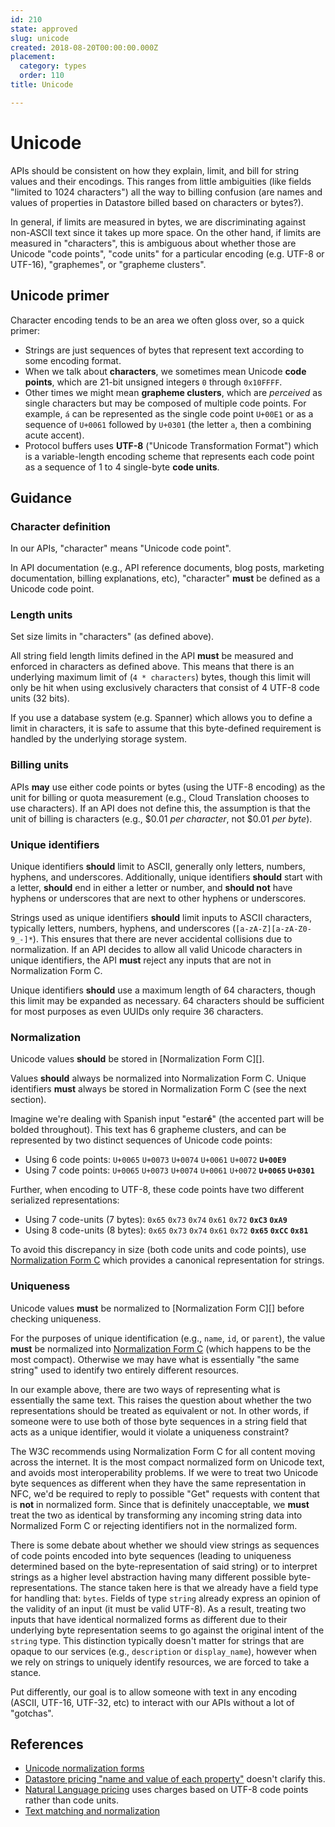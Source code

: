 ```yaml
---
id: 210
state: approved
slug: unicode
created: 2018-08-20T00:00:00.000Z
placement:
  category: types
  order: 110
title: Unicode

--- 
```


# Unicode

APIs should be consistent on how they explain, limit, and bill for string
values and their encodings. This ranges from little ambiguities (like fields
"limited to 1024 characters") all the way to billing confusion (are names and
values of properties in Datastore billed based on characters or bytes?).

In general, if limits are measured in bytes, we are discriminating against
non-ASCII text since it takes up more space. On the other hand, if limits are
measured in "characters", this is ambiguous about whether those are Unicode
"code points", "code units" for a particular encoding (e.g. UTF-8 or UTF-16),
"graphemes", or "grapheme clusters".

## Unicode primer

Character encoding tends to be an area we often gloss over, so a quick primer:

- Strings are just sequences of bytes that represent text according to some
  encoding format.
- When we talk about **characters**, we sometimes mean Unicode **code points**,
  which are 21-bit unsigned integers `0` through `0x10FFFF`.
- Other times we might mean **grapheme clusters**, which are _perceived_ as
  single characters but may be composed of multiple code points. For example,
  `á` can be represented as the single code point `U+00E1` or as a sequence of
  `U+0061` followed by `U+0301` (the letter `a`, then a combining acute
  accent).
- Protocol buffers uses **UTF-8** ("Unicode Transformation Format") which is a
  variable-length encoding scheme that represents each code point as a sequence
  of 1 to 4 single-byte **code units**.

## Guidance

### Character definition

<Aside type="tip" title="undefined">
  In our APIs, "character" means "Unicode code point".
</Aside>

In API documentation (e.g., API reference documents, blog posts, marketing
documentation, billing explanations, etc), "character" <b class="font-extrabold	text-red-700">must</b> be defined as a
Unicode code point.

### Length units

<Aside type="tip" title="undefined">
  Set size limits in "characters" (as defined above).
</Aside>

All string field length limits defined in the API <b class="font-extrabold	text-red-700">must</b> be measured and
enforced in characters as defined above. This means that there is an underlying
maximum limit of (`4 * characters`) bytes, though this limit will only be hit
when using exclusively characters that consist of 4 UTF-8 code units (32 bits).

If you use a database system (e.g. Spanner) which allows you to define a limit
in characters, it is safe to assume that this byte-defined requirement is
handled by the underlying storage system.

### Billing units

APIs <b class="font-extrabold text-green-700">may</b> use either code points or bytes (using the UTF-8 encoding) as the
unit for billing or quota measurement (e.g., Cloud Translation chooses to use
characters). If an API does not define this, the assumption is that the unit of
billing is characters (e.g., $0.01 _per character_, not $0.01 _per byte_).

### Unique identifiers

<Aside type="tip" title="undefined">
  Unique identifiers <b class="font-extrabold	text-yellow-700">should</b> limit to ASCII, generally only
  letters, numbers, hyphens, and underscores. Additionally, unique identifiers
  <b class="font-extrabold	text-yellow-700">should</b> start with a letter, <b class="font-extrabold	text-yellow-700">should</b> end in either a letter or number,
  and <b class="font-extrabold	text-yellow-700">should not</b> have hyphens or underscores that are next to other hyphens
  or underscores.
</Aside>

Strings used as unique identifiers <b class="font-extrabold	text-yellow-700">should</b> limit inputs to ASCII characters,
typically letters, numbers, hyphens, and underscores
(`[a-zA-Z][a-zA-Z0-9_-]*`). This ensures that there are never accidental
collisions due to normalization. If an API decides to allow all valid Unicode
characters in unique identifiers, the API <b class="font-extrabold	text-red-700">must</b> reject any inputs that are
not in Normalization Form C.

Unique identifiers <b class="font-extrabold	text-yellow-700">should</b> use a maximum length of 64 characters, though
this limit may be expanded as necessary. 64 characters should be sufficient for
most purposes as even UUIDs only require 36 characters.

### Normalization

<Aside type="tip" title="undefined">
  Unicode values <b class="font-extrabold	text-yellow-700">should</b> be stored in [Normalization Form C][].
</Aside>

Values <b class="font-extrabold	text-yellow-700">should</b> always be normalized into Normalization Form C. Unique
identifiers <b class="font-extrabold	text-red-700">must</b> always be stored in Normalization Form C (see the next
section).

Imagine we're dealing with Spanish input "estar<strong>é</strong>" (the
accented part will be bolded throughout). This text has 6 grapheme clusters,
and can be represented by two distinct sequences of Unicode code points:

- Using 6 code points: `U+0065` `U+0073` `U+0074` `U+0061` `U+0072`
  **`U+00E9`**
- Using 7 code points: `U+0065` `U+0073` `U+0074` `U+0061` `U+0072` **`U+0065`
  `U+0301`**

Further, when encoding to UTF-8, these code points have two different
serialized representations:

- Using 7 code-units (7 bytes): `0x65` `0x73` `0x74` `0x61` `0x72` **`0xC3`
  `0xA9`**
- Using 8 code-units (8 bytes): `0x65` `0x73` `0x74` `0x61` `0x72` **`0x65`
  `0xCC` `0x81`**

To avoid this discrepancy in size (both code units and code points), use
[Normalization Form C][] which provides a canonical representation for strings.

[normalization form c]: https://unicode.org/reports/tr15/

### Uniqueness

<Aside type="tip" title="undefined">
  Unicode values <b class="font-extrabold	text-red-700">must</b> be normalized to [Normalization Form C][]
  before checking uniqueness.
</Aside>

For the purposes of unique identification (e.g., `name`, `id`, or `parent`),
the value <b class="font-extrabold	text-red-700">must</b> be normalized into [Normalization Form C][] (which happens
to be the most compact). Otherwise we may have what is essentially "the same
string" used to identify two entirely different resources.

In our example above, there are two ways of representing what is essentially
the same text. This raises the question about whether the two representations
should be treated as equivalent or not. In other words, if someone were to use
both of those byte sequences in a string field that acts as a unique
identifier, would it violate a uniqueness constraint?

The W3C recommends using Normalization Form C for all content moving across the
internet. It is the most compact normalized form on Unicode text, and avoids
most interoperability problems. If we were to treat two Unicode byte sequences
as different when they have the same representation in NFC, we'd be required to
reply to possible "Get" requests with content that is **not** in normalized
form. Since that is definitely unacceptable, we <b class="font-extrabold	text-red-700">must</b> treat the two as
identical by transforming any incoming string data into Normalized Form C or
rejecting identifiers not in the normalized form.

There is some debate about whether we should view strings as sequences of code
points encoded into byte sequences (leading to uniqueness determined based on
the byte-representation of said string) or to interpret strings as a higher
level abstraction having many different possible byte-representations. The
stance taken here is that we already have a field type for handling that:
`bytes`. Fields of type `string` already express an opinion of the validity of
an input (it must be valid UTF-8). As a result, treating two inputs that have
identical normalized forms as different due to their underlying byte
representation seems to go against the original intent of the `string` type.
This distinction typically doesn't matter for strings that are opaque to our
services (e.g., `description` or `display_name`), however when we rely on
strings to uniquely identify resources, we are forced to take a stance.

Put differently, our goal is to allow someone with text in any encoding (ASCII,
UTF-16, UTF-32, etc) to interact with our APIs without a lot of "gotchas".

## References

- [Unicode normalization forms](https://unicode.org/reports/tr15/)
- [Datastore pricing "name and value of each property"](https://cloud.google.com/datastore/pricing)
  doesn't clarify this.
- [Natural Language pricing](https://cloud.google.com/natural-language/pricing)
  uses charges based on UTF-8 code points rather than code units.
- [Text matching and normalization](https://sites.google.com/a/google.com/intl-eng/apis/matching?pli=1)
